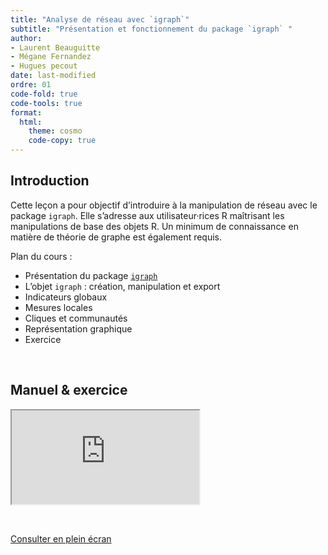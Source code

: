 ```yaml
---
title: "Analyse de réseau avec `igraph`"
subtitle: "Présentation et fonctionnement du package `igraph` "
author: 
- Laurent Beauguitte
- Mégane Fernandez
- Hugues pecout
date: last-modified
ordre: 01
code-fold: true
code-tools: true
format:
  html:
    theme: cosmo
    code-copy: true
---
```


## Introduction

Cette leçon a pour objectif d'introduire à la manipulation de réseau avec le package `igraph`. Elle s'adresse aux utilisateur·rices R maîtrisant les manipulations de base des objets R. Un minimum de connaissance en matière de théorie de graphe est également requis.

Plan du cours :

-   Présentation du package [`igraph`](https://r.igraph.org/)
-   L'objet `igraph` : création, manipulation et export\
-   Indicateurs globaux\
-   Mesures locales\
-   Cliques et communautés\
-   Représentation graphique\
-   Exercice

\

## <i class="bi bi-book"></i> Manuel & exercice {.title}

<iframe class="slide" src="https://elementr.gitpages.huma-num.fr/session_reseau/intro_reseau_igraph/">

</iframe>

\

::: center
<a href="https://elementr.gitpages.huma-num.fr/session_reseau/intro_reseau_igraph/" class="btn btn-info" role="button" aria-disabled="true"><i class="bi bi-eye"></i> Consulter en plein écran</a>
:::

\

